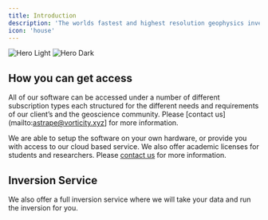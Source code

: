```yaml
---
title: Introduction
description: 'The worlds fastest and highest resolution geophysics inversion engine'
icon: 'house'
---
```

<Frame>
<img
  className="block dark:hidden"
  src="/images/example.png"
  alt="Hero Light"
/>
<img
  className="hidden dark:block"
  src="/images/example.png"
  alt="Hero Dark"
/>
</Frame>

## How you can get access

All of our software can be accessed under a number of different subscription types each structured for the different needs and requirements of our client’s and the geoscience community. Please [contact us](mailto:astrape@vorticity.xyz] for more information.

We are able to setup the software on your own hardware, or provide you with access to our cloud based service. We also offer academic licenses for students and researchers. Please [contact us](mailto:astrape@vorticity.xyz) for more information.

## Inversion Service

We also offer a full inversion service where we will take your data and run the inversion for you.